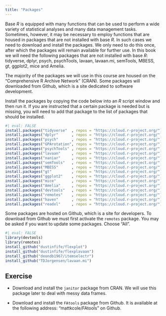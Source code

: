 ```yaml
---
title: "Packages"
---
```


Base *R* is equipped with many functions that can be used to perform a wide variety of statistical analyses and many data management tasks. Sometimes, however, it may be necessary to employ functions that are housed in packages that are not installed with base *R*. In such cases we need to download and install the packages. We only need to do this once, after which the packages will remain available for further use. In this book we will need the following packages that are not installed with base *R*: tidyverse, dplyr, psych, psychTools, lavaan, lavaan.mi, semTools, MBESS, gt, ggplot2, mice and Amelia.

The majority of the packages we will use in this course are housed on the "Comprehensive R Archive Network" (CRAN). Some packages will downloaded from Github, which is a site dedicated to software development.

Install the packages by copying the code below into an *R* script window and then run it. If you are instructed that a certain package is needed but is missing, you will need to add that package to the list of packages that should be installed.

```r
#| eval: FALSE
install.packages("tidyverse"  , repos = "https://cloud.r-project.org/")
install.packages("dplyr"      , repos = "https://cloud.r-project.org/")
install.packages("psych"      , repos = "https://cloud.r-project.org/")
install.packages("GPArotation", repos = "https://cloud.r-project.org/")
install.packages("psychTools" , repos = "https://cloud.r-project.org/")
install.packages("lavaan"     , repos = "https://cloud.r-project.org/")
install.packages("naniar"     , repos = "https://cloud.r-project.org/")
install.packages("semTools"   , repos = "https://cloud.r-project.org/")
install.packages("MBESS"      , repos = "https://cloud.r-project.org/")
install.packages("gt"         , repos = "https://cloud.r-project.org/")
install.packages("ggplot2"    , repos = "https://cloud.r-project.org/")
install.packages("mice"       , repos = "https://cloud.r-project.org/")
install.packages("Amelia"     , repos = "https://cloud.r-project.org/")
install.packages("devtools"   , repos = "https://cloud.r-project.org/")
install.packages("remotes"    , repos = "https://cloud.r-project.org/")
install.packages("haven"      , repos = "https://cloud.r-project.org/")
install.packages("readxl"     , repos = "https://cloud.r-project.org/")
```

Some packages are hosted on Github, which is a site for developers. To download from Github we must first activate the `remotes` package. You may be asked if you want to update some packages. Choose "All".

```r
#| eval: FALSE
library(devtools)
library(remotes)
install_github("dustinfife/flexplot")
install_github("dustinfife/flexplavaan")
install_github("deondb1967/itemselectr")
install_github("TDJorgensen/lavaan.mi")
```

## Exercise

-   Download and install the `janitor` package from CRAN. We will use this package later to deal with messy data frames.

-   Download and install the `FAtools` package from Github. It is available at the following address: "mattkcole/FAtools" on Github.
